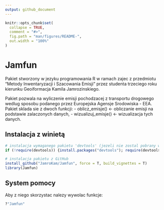 ```yaml
---
output: github_document
---
```


<!-- README.md is generated from README.Rmd. Please edit that file -->

```r
knitr::opts_chunk$set(
  collapse = TRUE,
  comment = "#>",
  fig.path = "man/figures/README-",
  out.width = "100%"
)
```

# Jamfun

Pakiet stworzony w jezyku programowania R w ramach zajec z przedmiotu "Metody Inwentaryzacji i Szacowania Emisji" przez studenta trzeciego roku kierunku Geoiformacja Kamila Jamrozinskiego.

Pakiet pozwala na wyliczenie emisji pochodzacej z transportu drogowego wedlug sposobu podanego przez Europejska Agensje Srodowiska - EEA.
Pakiet sklada sie z dwoch funkcji:
- oblicz_emisje() <- obliczanie emisji na podstawie zalaczonych danych,
- wizualizuj_emisje() <- wizualizacja tych danych.

## Instalacja z winietą

```r
# instalacja wymaganego pakietu 'devtools' (jezeli nie zostal pobrany wczesniej)
if (!require(devtools)) {install.packages("devtools"); require(devtools)}

# instalacja pakietu z GitHub
install_github("JamroKam/Jamfun", force = T, build_vignettes = T)
library(Jamfun)
```


## System pomocy

Aby z niego skorzystac nalezy wywolac funkcje:
```r
?"Jamfun"
```
